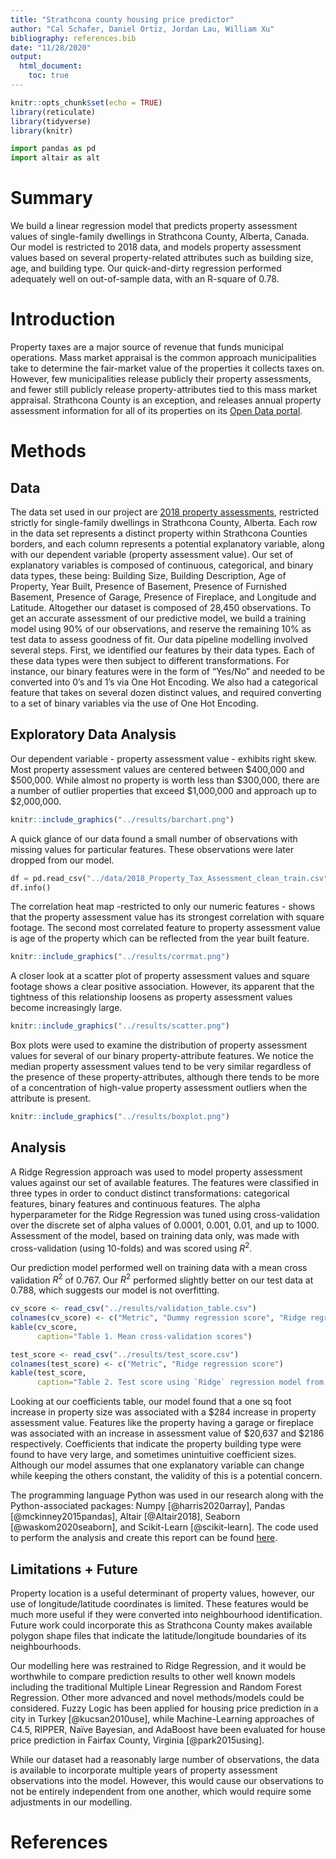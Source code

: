 ```yaml
---
title: "Strathcona county housing price predictor"
author: "Cal Schafer, Daniel Ortiz, Jordan Lau, William Xu"
bibliography: references.bib
date: "11/28/2020"
output: 
  html_document:
    toc: true
---
```

```r
knitr::opts_chunk$set(echo = TRUE)
library(reticulate)
library(tidyverse)
library(knitr)
```

```python
import pandas as pd
import altair as alt
```

# Summary

We build a linear regression model that predicts property assessment values of single-family dwellings in Strathcona County, Alberta, Canada. Our model is restricted to 2018 data, and models property assessment values based on several property-related attributes such as building size, age, and building type. Our quick-and-dirty regression performed adequately well on out-of-sample data, with an R-square of 0.78. 

# Introduction

Property taxes are a major source of revenue that funds municipal operations. Mass market appraisal is the common approach municipalities take to determine the fair-market value of the properties it collects taxes on. However, few municipalities release publicly their property assessments, and fewer still publicly release property-attributes tied to this mass market appraisal. Strathcona County is an exception, and releases annual property assessment information for all of its properties on its [Open Data portal](https://data.strathcona.ca/). 


# Methods

## Data

The data set used in our project are [2018 property assessments](https://data.strathcona.ca/Housing-Buildings/2018-Property-Tax-Assessment/6wvk-j7e9), restricted strictly for single-family dwellings in Strathcona County, Alberta. Each row in the data set represents a distinct property within Strathcona Counties borders, and each column represents a potential explanatory variable, along with our dependent variable (property assessment value). Our set of explanatory variables is composed of continuous, categorical, and binary data types, these being: Building Size, Building Description, Age of Property, Year Built, Presence of Basement, Presence of Furnished Basement, Presence of Garage, Presence of Fireplace, and Longitude and Latitude. Altogether our dataset is composed of 28,450 observations.
To get an accurate assessment of our predictive model, we build a training model using 90% of our observations, and reserve the remaining 10% as test data to assess goodness of fit.
Our data pipeline modelling involved several steps. First, we identified our features by their data types. Each of these data types were then subject to different transformations. For instance, our binary features were in the form of “Yes/No” and needed to be converted into 0’s and 1’s via One Hot Encoding. We also had a categorical feature that takes on several dozen distinct values, and required converting to a set of binary variables via the use of One Hot Encoding.


## Exploratory Data Analysis

Our dependent variable - property assessment value - exhibits right skew. Most property assessment values are centered between $400,000 and $500,000. While almost no property is worth less than $300,000, there are a number of outlier properties that exceed $1,000,000 and approach up to $2,000,000.


```r
knitr::include_graphics("../results/barchart.png")
```

A quick glance of our data found a small number of observations with missing values for particular features. These observations were later dropped from our model. 

```python
df = pd.read_csv("../data/2018_Property_Tax_Assessment_clean_train.csv")
df.info()
```

The correlation heat map -restricted to only our numeric features - shows that the property assessment value has its strongest correlation with square footage. The second most correlated feature to property assessment value is age of the property which can be reflected from the year built feature. 
```r
knitr::include_graphics("../results/corrmat.png")
```

A closer look at a scatter plot of property assessment values and square footage shows a clear positive association. However, its apparent that the tightness of this relationship loosens as property assessment values become increasingly large. 


```r
knitr::include_graphics("../results/scatter.png")
```


Box plots were used to examine the distribution of property assessment values for several of our binary property-attribute features. We notice the median property assessment values tend to be very similar regardless of the presence of these property-attributes, although there tends to be more of a concentration of high-value property assessment outliers when the attribute is present. 

```r
knitr::include_graphics("../results/boxplot.png")
```

## Analysis

A Ridge Regression approach was used to model property assessment values against our set of available features. The features were classified in three types in order to conduct distinct transformations: categorical features, binary features and continuous features. The alpha hyperparameter for the Ridge Regression was tuned using cross-validation over the discrete set of alpha values of 0.0001, 0.001, 0.01, and up to 1000. Assessment of the model, based on training data only, was made with cross-validation (using 10-folds) and was scored using $R^2$. 

Our prediction model performed well on training data with a mean cross validation $R^2$ of 0.767. Our $R^2$ performed slightly better on our test data at 0.788, which suggests our model is not overfitting.

```r
cv_score <- read_csv("../results/validation_table.csv")
colnames(cv_score) <- c("Metric", "Dummy regression score", "Ridge regression score")
kable(cv_score, 
      caption="Table 1. Mean cross-validation scores")
```


```r
test_score <- read_csv("../results/test_score.csv")
colnames(test_score) <- c("Metric", "Ridge regression score")
kable(test_score, 
      caption="Table 2. Test score using `Ridge` regression model from `sklearn`")
```

Looking at our coefficients table, our model found that a one sq foot increase in property size was associated with a \$284 increase in property assessment value. Features like the property having a garage or fireplace was associated with an increase in assessment value of \$20,637 and \$2186 respectively. Coefficients that indicate the property building type were found to have very large, and sometimes unintuitive coefficient sizes. Although our model assumes that one explanatory variable can change while keeping the others constant, the validity of this is a potential concern. 

The programming language Python was used in our research along with the Python-associated packages: Numpy [@harris2020array], Pandas [@mckinney2015pandas], Altair [@Altair2018], Seaborn [@waskom2020seaborn], and Scikit-Learn [@scikit-learn]. The code used to perform the analysis and create this report can be found [here](https://github.com/UBC-MDS/522-Group_30-Rockstars/blob/main/src/housing_assessment_prediction.py).

## Limitations + Future 

Property location is a useful determinant of property values, however, our use of longitude/latitude coordinates is limited. These features would be much more useful if they were converted into neighbourhood identification. Future work could incorporate this as Strathcona County makes available polygon shape files that indicate the latitude/longitude boundaries of its neighbourhoods. 

Our modelling here was restrained to Ridge Regression, and it would be worthwhile to compare prediction results to other well known models including the traditional Multiple Linear Regression and Random Forest Regression. Other more advanced and novel methods/models could be considered. Fuzzy Logic has been applied for housing price prediction in a city in Turkey [@kucsan2010use], while Machine-Learning approaches of C4.5, RIPPER, Naïve Bayesian, and AdaBoost have been evaluated for house price prediction in Fairfax County, Virginia [@park2015using].

While our dataset had a reasonably large number of observations, the data is available to incorporate multiple years of property assessment observations into the model. However, this would cause our observations to not be entirely independent from one another, which would require some adjustments in our modelling.


# References